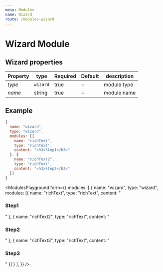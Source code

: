 ```yaml
---
menu: Modules
name: Wizard
route: /modules-wizard
---
```


# Wizard Module

## Wizard properties

| Property     | type           | Required | Default | description |
| ------------ | -------------- | -------- | ------- | ----------- |
| *type*       | `wizard`       | true     | -       | module type |
| *name*       | string         | true     | -       | module name |


## Example
```jsx
{
  name: "wizard",
  type: "wizard",
  modules: [{
    name: "richText",
    type: "richText",
    content: "<h3>Step1</h3>"
  }, {
    name: "richText2",
    type: "richText",
    content: "<h3>Step2</h3>"
  }]
}

```

<ModulesPlayground
  form={{
    modules: [
      {
        name: "wizard",
        type: "wizard",
        modules: [{
          name: "richText",
          type: "richText",
          content: "<h3>Step1</h3>"
        }, {
          name: "richText2",
          type: "richText",
          content: "<h3>Step2</h3>"
        }, {
          name: "richText3",
          type: "richText",
          content: "<h3>Step3</h3>"
        }]
      }
    ],
  }}
/>
